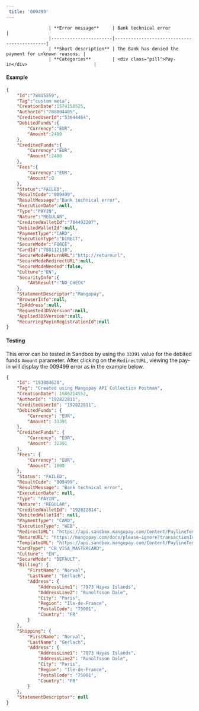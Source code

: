 ---  
 title: '009499'  
---  


                    | **Error message**     | Bank technical error                   |
                    |-----------------------|--------------------------------------------|
                    | **Short description** | The Bank has denied the payment for unknown reasons. |
                    | **Categories**        | <div class="pill">Pay-in</div>                         |
                  

#### Example  
```json API Response
{
    "Id":"78815559",
    "Tag":"custom meta",
    "CreationDate":1574158525,
    "AuthorId":"788094405",
    "CreditedUserId":"53644464",
    "DebitedFunds":{
        "Currency":"EUR",
        "Amount":2400
    },
    "CreditedFunds":{
        "Currency":"EUR",
        "Amount":2400
    },
    "Fees":{
        "Currency":"EUR",
        "Amount":0
    },
    "Status":"FAILED",
    "ResultCode":"009499",
    "ResultMessage":"Bank technical error",
    "ExecutionDate":null,
    "Type":"PAYIN",
    "Nature":"REGULAR",
    "CreditedWalletId":"784492207",
    "DebitedWalletId":null,
    "PaymentType":"CARD",
    "ExecutionType":"DIRECT",
    "SecureMode":"FORCE",
    "CardId":"788112118",
    "SecureModeReturnURL":"http://returnurl",
    "SecureModeRedirectURL":null,
    "SecureModeNeeded":false,
    "Culture":"EN",
    "SecurityInfo":{
        "AVSResult":"NO_CHECK"
    },
    "StatementDescriptor":"Mangopay",
    "BrowserInfo":null,
    "IpAddress":null,
    "Requested3DSVersion":null,
    "Applied3DSVersion":null,
    "RecurringPayinRegistrationId":null
}
```  

#### Testing  

This error can be tested in Sandbox by using the `33391` value for the debited funds `Amount` parameter. After clicking on the `RedirectURL`, viewing the pay-in will display the 009499 error as in the example below.  
```json API response
{
    "Id": "193084620",
    "Tag": "Created using Mangopay API Collection Postman",
    "CreationDate": 1686214552,
    "AuthorId": "192822811",
    "CreditedUserId": "192822811",
    "DebitedFunds": {
        "Currency": "EUR",
        "Amount": 33391
    },
    "CreditedFunds": {
        "Currency": "EUR",
        "Amount": 32391
    },
    "Fees": {
        "Currency": "EUR",
        "Amount": 1000
    },
    "Status": "FAILED",
    "ResultCode": "009499",
    "ResultMessage": "Bank technical error",
    "ExecutionDate": null,
    "Type": "PAYIN",
    "Nature": "REGULAR",
    "CreditedWalletId": "192822814",
    "DebitedWalletId": null,
    "PaymentType": "CARD",
    "ExecutionType": "WEB",
    "RedirectURL": "https://api.sandbox.mangopay.com/Content/PaylineTemplateWidget?rp=9ed6b0b27bf04eaeba394276d281bf44&transactionId=193084620&token=1xAZQ1vnRzgy53FeX2201686214553104",
    "ReturnURL": "https://mangopay.com/docs/please-ignore?transactionId=193084620",
    "TemplateURL": "https://api.sandbox.mangopay.com/Content/PaylineTemplateWidget?rp=9ed6b0b27bf04eaeba394276d281bf44&transactionId=193084620",
    "CardType": "CB_VISA_MASTERCARD",
    "Culture": "EN",
    "SecureMode": "DEFAULT",
    "Billing": {
        "FirstName": "Norval",
        "LastName": "Gerlach",
        "Address": {
            "AddressLine1": "7973 Hayes Islands",
            "AddressLine2": "Runolfsson Dale",
            "City": "Paris",
            "Region": "Ile-de-France",
            "PostalCode": "75001",
            "Country": "FR"
        }
    },
    "Shipping": {
        "FirstName": "Norval",
        "LastName": "Gerlach",
        "Address": {
            "AddressLine1": "7973 Hayes Islands",
            "AddressLine2": "Runolfsson Dale",
            "City": "Paris",
            "Region": "Ile-de-France",
            "PostalCode": "75001",
            "Country": "FR"
        }
    },
    "StatementDescriptor": null
}
```